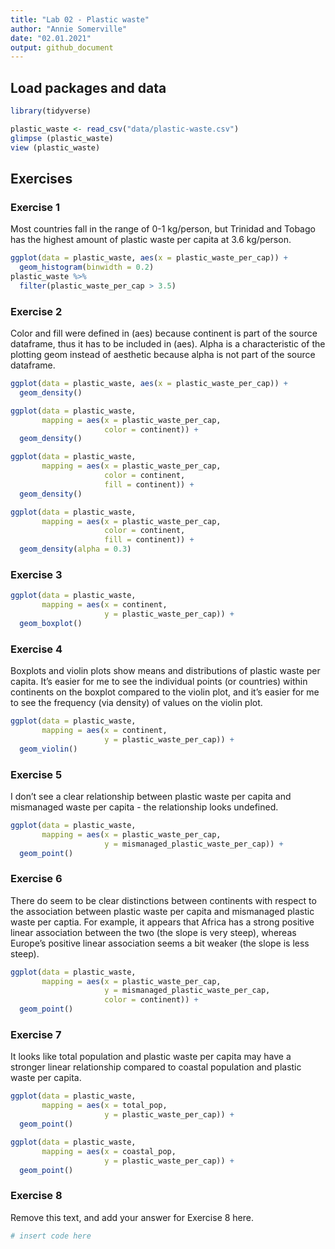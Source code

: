 ```yaml
---
title: "Lab 02 - Plastic waste"
author: "Annie Somerville"
date: "02.01.2021"
output: github_document
---
```


## Load packages and data

```r
library(tidyverse) 
```

```r
plastic_waste <- read_csv("data/plastic-waste.csv")
glimpse (plastic_waste)
view (plastic_waste)
```

## Exercises

### Exercise 1

Most countries fall in the range of 0-1 kg/person, but Trinidad and Tobago has the highest amount of plastic waste per capita at 3.6 kg/person.

```r
ggplot(data = plastic_waste, aes(x = plastic_waste_per_cap)) +
  geom_histogram(binwidth = 0.2)
plastic_waste %>%
  filter(plastic_waste_per_cap > 3.5)
```

### Exercise 2

Color and fill were defined in (aes) because continent is part of the source dataframe, thus it has to be included in (aes). Alpha is a characteristic of the plotting geom instead of aesthetic because alpha is not part of the source dataframe.

```r
ggplot(data = plastic_waste, aes(x = plastic_waste_per_cap)) +
  geom_density()

ggplot(data = plastic_waste, 
       mapping = aes(x = plastic_waste_per_cap, 
                     color = continent)) +
  geom_density()

ggplot(data = plastic_waste, 
       mapping = aes(x = plastic_waste_per_cap, 
                     color = continent, 
                     fill = continent)) +
  geom_density()

ggplot(data = plastic_waste, 
       mapping = aes(x = plastic_waste_per_cap, 
                     color = continent, 
                     fill = continent)) +
  geom_density(alpha = 0.3)
```

### Exercise 3

```r
ggplot(data = plastic_waste, 
       mapping = aes(x = continent, 
                     y = plastic_waste_per_cap)) +
  geom_boxplot()
```

### Exercise 4

Boxplots and violin plots show means and distributions of plastic waste per capita. It's easier for me to see the individual points (or countries) within continents on the boxplot compared to the violin plot, and it's easier for me to see the frequency (via density) of values on the violin plot.

```r
ggplot(data = plastic_waste, 
       mapping = aes(x = continent, 
                     y = plastic_waste_per_cap)) +
  geom_violin()
```

### Exercise 5

I don't see a clear relationship between plastic waste per capita and mismanaged waste per capita - the relationship looks undefined.

```r
ggplot(data = plastic_waste, 
       mapping = aes(x = plastic_waste_per_cap, 
                     y = mismanaged_plastic_waste_per_cap)) +
  geom_point()
```

### Exercise 6

There do seem to be clear distinctions between continents with respect to the association between plastic waste per capita and mismanaged plastic waste per captia. For example, it appears that Africa has a strong positive linear association between the two (the slope is very steep), whereas Europe's positive linear association seems a bit weaker (the slope is less steep).

```r
ggplot(data = plastic_waste, 
       mapping = aes(x = plastic_waste_per_cap, 
                     y = mismanaged_plastic_waste_per_cap,
                     color = continent)) +
  geom_point()
```

### Exercise 7

It looks like total population and plastic waste per capita may have a stronger linear relationship compared to coastal population and plastic waste per capita.

```r
ggplot(data = plastic_waste, 
       mapping = aes(x = total_pop, 
                     y = plastic_waste_per_cap)) +
  geom_point()
```

```r
ggplot(data = plastic_waste, 
       mapping = aes(x = coastal_pop, 
                     y = plastic_waste_per_cap)) +
  geom_point()
```

### Exercise 8

Remove this text, and add your answer for Exercise 8 here.

```r
# insert code here
```
